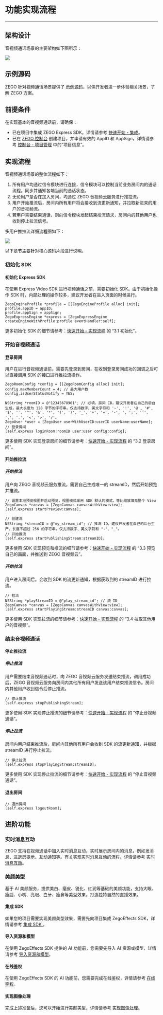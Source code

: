 # 功能实现流程

- - -

## 架构设计

音视频通话场景的主要架构如下图所示：


<Frame width="512" height="auto" caption=""><img src="https://storage.zego.im/sdk-doc/Pics/Video_call/Audio_video_call.png" /></Frame>


## 示例源码

ZEGO 针对视频通话场景提供了 [示例源码](/video-call/run-example-code/ios)，以供开发者进一步体验相关场景，了解 ZEGO 方案。

## 前提条件

在实现基本的音视频通话前，请确保：

- 已在项目中集成 ZEGO Express SDK，详情请参考 [快速开始 - 集成](/real-time-video-ios-oc/quick-start/integrating-sdk)。
- 已在 [ZEGO 控制台](https://console.zego.im) 创建项目，并申请有效的 AppID 和 AppSign，详情请参考 [控制台 - 项目管理](/console/project-info) 中的“项目信息”。


## 实现流程

音视频通话场景的整体流程如下：

1. 所有用户均通过信令模块进行连接，信令模块可以控制当前业务房间内的通话流程，同步并通知各端当前的通话状态。
2. 无论用户是否在加入房间，均通过 ZEGO 音视频云服务进行推拉流。
3. 用户开始推流后，房间内所有用户将会接收到流更新通知，并拉取新进来的用户的音视频流。
4. 若用户需要结束通话，则向信令模块发起结束推流请求，房间内的其他用户也收到停止拉流信号。


多用户推拉流详细流程图如下：

<Frame width="512" height="auto" caption=""><img src="https://storage.zego.im/sdk-doc/Pics/Video_call/Audio_video.png" /></Frame>


<Note title="提示">



以下章节主要针对核心源码片段进行说明。
</Note>



### 初始化 SDK

#### 初始化 Express SDK
在使用 Express Video SDK 进行视频通话之前，需要初始化 SDK。由于初始化操作 SDK 时，内部处理的操作较多，建议开发者在进入页面的时候进行。

```objc
ZegoEngineProfile *profile = [[ZegoEngineProfile alloc] init];
profile.appID = appID;
profile.appSign = appSign; 
ZegoExpressEngine *express = [ZegoExpressEngine createEngineWithProfile:profile eventHandler:self];
```
更多初始化 SDK 的细节请参考：[快速开始 - 实现流程](/real-time-video-ios-oc/quick-start/implementing-video-call#3_1) 的 “3.1 初始化”。   


### 开始音视频通话

#### 登录房间

用户在进行音视频通话前，需要先登录到房间，在收到登录房间成功的回调之后可以直接调用 SDK 的接口进行推拉流操作。


```objc
ZegoRoomConfig *config = [[ZegoRoomConfig alloc] init];
config.maxMemberCount = 4; // 最大用户数
config.isUserStatusNotify = YES;

NSString *roomID = @"12345678901"; // 必填，房间 ID，建议开发者在自己的后台生成，最大长度为 128 字节的字符串。仅支持数字、英文字符和 '~', '!', '@', '#', '$', '', '^', '&', '*', '(', ')', '_', '+', '=', '-', ', ';', '’', ',', '.', '<', '>', '/'。
ZegoUser *user = [ZegoUser userWithUserID:userID userName:userName];
// 登录房间
[self.express loginRoom:roomID user:user config:config];
```

更多使用 SDK 实现登录房间的细节请参考：[快速开始 - 实现流程](/real-time-video-ios-oc/quick-start/implementing-video-call#3_2) 的 “3.2 登录房间”。   

#### 开始推拉流

##### 开始推流

用户向 ZEGO 音视频云服务推流，需要自己生成唯一的 streamID，然后开始预览并推流。

```objc
// 设置本地预览视图并启动预览，视图模式采用 SDK 默认的模式，等比缩放填充整个 View
ZegoCanvas *canvas = [ZegoCanvas canvasWithView:view];
[self.express startPreview:canvas];

// 创建流
NSString *streamID = @"my_stream_id"; // 推流 ID，建议开发者在自己的后台生产，长度不超过 256 的字符串，仅支持数字、英文字符和 "-"、"_"。
// 开始推流
[self.express startPublishingStream:streamID];
```

更多使用 SDK 实现预览和推流的细节请参考：[快速开始 - 实现流程](/real-time-video-ios-oc/quick-start/implementing-video-call#3_3) 的 “3.3 预览自己的画面，并推送到 ZEGO 音视频云”。


##### 开始拉流

用户进入房间后，会收到 SDK 的流更新通知，根据获取到的 streamID 进行拉流。

```objc
// 拉流
NSString *playStreamID = @"play_stream_id"; // 流 ID
ZegoCanvas *canvas = [ZegoCanvas canvasWithView:view];
[self.express startPlayingStream:streamID canvas:canvas];
```

更多使用 SDK 实现拉流的细节请参考：[快速开始 - 实现流程](/real-time-video-ios-oc/quick-start/implementing-video-call#3_4) 的 “3.4 拉取其他用户的音视频”。

### 结束音视频通话

#### 停止推拉流

##### 停止推流

用户需要结束音视频通话时，向 ZEGO 音视频云服务发送结束推流，调用成功后，ZEGO 音视频云服务向房间内其他所有用户发送该用户结束推流信令。房间内其他用户收到信令后停止推流。

```objc
// 停止推流
[self.express stopPublishingStream];
```

更多使用 SDK 实现停止推流的细节请参考：[快速开始 - 实现流程](/real-time-video-ios-oc/quick-start/implementing-video-call#4_2) 的 “停止音视频通话”。

##### 停止拉流

房间内用户结束推流后，房间内其他所有用户会收到 SDK 的流更新通知，并根据 streamID 进行停止拉流。

```objc
// 停止拉流
[self.express stopPlayingStream:streamID];
```
更多使用 SDK 实现停止拉流的细节请参考：[快速开始 - 实现流程](/real-time-video-ios-oc/quick-start/implementing-video-call#4_2) 的 “停止音视频通话”。

#### 退出房间

```objc
// 退出房间
[self.express logoutRoom];
```

## 进阶功能

### 实时消息互动

ZEGO 支持在视频通话中加入实时消息互动，实时展示房间内的消息，例如发消息、进退房提示、互动通知等。有关实现实时消息互动的流程，详情请参考 [实时消息互动](/video-call/advanced/im/ios)。


### 美颜美型

基于 AI 美颜服务，提供美白、磨皮、锐化、红润等基础的美颜功能，支持大眼、瘦脸、小嘴、亮眼、白牙、瘦鼻等美型效果，打造独特自然的直播效果。

#### 集成 SDK

如果您的项目需要实现美颜美型效果，需要先向项目集成 ZegoEffects SDK，详情请参考 [集成 SDK
](/ai-effects-ios-objc/quick-starts/import-the-sdk)。

#### 导入资源和模型

在使用 ZegoEffects SDK 提供的 AI 功能前，您需要先导入 AI 资源或模型，详情请参考 [导入资源和模型](/ai-effects-ios-objc/quick-starts/import-resources-and-models)。

#### 在线鉴权

在使用 ZegoEffects SDK 的 AI 功能前，您需要完成在线鉴权，详情请参考 [在线鉴权](/ai-effects-ios-objc/quick-starts/online-authentication)。

#### 实现图像处理

完成上述准备后，您可以开始进行美颜美型，详情请参考 [实现图像处理](/ai-effects-ios-objc/quick-starts/implement-basic-image-processing)。

